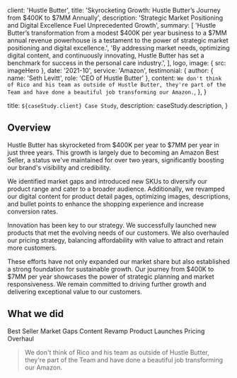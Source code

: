 
  client: 'Hustle Butter',
  title:
    'Skyrocketing Growth: Hustle Butter’s Journey from $400K to $7MM Annually',
  description:
    'Strategic Market Positioning and Digital Excellence Fuel Unprecedented Growth',
  summary: [
    'Hustle Butter’s transformation from a modest $400K per year business to a $7MM annual revenue powerhouse is a testament to the power of strategic market positioning and digital excellence.',
    'By addressing market needs, optimizing digital content, and continuously innovating, Hustle Butter has set a benchmark for success in the personal care industry.',
  ],
  logo,
  image: { src: imageHero },
  date: '2021-10',
  service: 'Amazon',
  testimonial: {
    author: { name: 'Seth Levitt', role: 'CEO of Hustle Butter' },
    content: `We don't think of Rico and his team as outside of Hustle Butter, they're part of the Team and have done a beautiful job transforming our Amazon.`,
  },
}

  title: `${caseStudy.client} Case Study`,
  description: caseStudy.description,
}

## Overview

Hustle Butter has skyrocketed from $400K per year to $7MM per year in just three years. This growth is largely due to becoming an Amazon Best Seller, a status we've maintained for over two years, significantly boosting our brand's visibility and credibility.

We identified market gaps and introduced new SKUs to diversify our product range and cater to a broader audience. Additionally, we revamped our digital content for product detail pages, optimizing images, descriptions, and bullet points to enhance the shopping experience and increase conversion rates.

Innovation has been key to our strategy. We successfully launched new products that met the evolving needs of our customers. We also overhauled our pricing strategy, balancing affordability with value to attract and retain more customers.

These efforts have not only expanded our market share but also established a strong foundation for sustainable growth. Our journey from $400K to $7MM per year showcases the power of strategic planning and market responsiveness. We remain committed to driving further growth and delivering exceptional value to our customers.

## What we did

<TagList>
  <TagListItem>Best Seller</TagListItem>
  <TagListItem>Market Gaps</TagListItem>
  <TagListItem>Content Revamp</TagListItem>
  <TagListItem>Product Launches</TagListItem>
  <TagListItem>Pricing Overhaul</TagListItem>
</TagList>

<Blockquote
  author={{ name: 'Seth Levitt', role: 'Co-Founder and CEO' }}
  image={{ src: imageEmilySelman }}
>
  We don't think of Rico and his team as outside of Hustle Butter, they're part
  of the Team and have done a beautiful job transforming our Amazon.
</Blockquote>

<StatList>
  <StatListItem value="34%" label="Fewer transactions" />
  <StatListItem value="10%" label="Slower transactions" />
  <StatListItem value="1000ms" label="Transaction latency" />
  <StatListItem value="3" label="Active nodes" />
</StatList>
